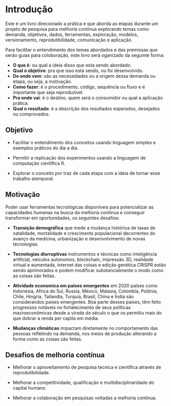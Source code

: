 # Introdução {-}

Este é um livro direcionado a prática e que aborda as etapas durante um projeto de pesquisa para melhoria contínua explorando temas como demanda, objetivos, dados, ferramentas, exploração, modelos, versionamento, reprodutibilidade, comunicação e aplicação.

Para facilitar o entendimento dos temas abordados e das premissas que serão guias para coloboração, este livro será oganizado da seguinte forma:

- **O que é**: ou qual a ideia disso que esta sendo abordado.
- **Qual o objetivo**: pra que isso está sendo, ou foi desenvolvido.
- **De onde vem**: são as necessidades ou a origem dessa demanda ou etapa, ou seja, a motivação.
- **Como fazer**: é o procedimento, código, sequência ou fluxo e é importante que seja reproduzível.
- **Pra onde vai**: é o destino. quem será o consumidor ou qual a aplicação prática.
- **Qual o resultado**: é a descrição dos resultados esperados, desejados ou comprovados.


## Objetivo {-}

- Facilitar o entendimento dos conceitos usando linguagem simples e exemplos práticos do dia a dia.

- Permitir a replicação dos experimentos usando a linguagem de computação científica R.

- Explorar o conceito por traz de cada etapa com a ideia de tornar esse trabalho atemporal.


## Motivação {-}

Poder usar ferramentas tecnológicas disponíveis para potencializar as capacidades humanas na busca da melhoria contínua e conseguir transformar em oportunidades, os seguintes desafios:

- **Transição demográfica** que mede a mudança histórica de taxas de natalidade, mortalidade e crescimento populacional decorrentes do avanço da medicina, urbanização e desenvolvimento de novas técnologias. 

- **Tecnologias disrruptivas** instrumentos e técnicas como inteligência artificial, veículos autonomos, blockchain, impressão 3D, realidade virtual e aumentada, internet das coisas e edição genética CRISPR estão sendo aprimorados e podem modificar substancialmente o modo como as coisas são feitas.

- **Atividade economica em países emergentes** em 2020 países como Indonésia, Africa do Sul, Russia, México, Malasia, Colombia, Polônia, Chile, Hingria, Tailandia, Turquia, Brasil, China e Índia são considerandos países emergentes. Boa parte desses países, têm feito progressos notáveis no fortalecimento de seus políticas macroeconômicas desde a virada do século o que os permitiu mais do que dobrar a renda per capita em média.

- **Mudanças climáticas** impactam diretamente no comportamento das pessoas refletindo na demanda, nos meios de produção alterando a forma como as coisas são feitas.

## Desafios de melhoria contínua {-}

- Melhorar o aproveitamento de pesquisa tecnica e científica através de reprodutibilidade.

- Melhorar a competitividade, qualificação e multidisciplinaridade do capital humano.

- Melhorar a colaboração em pesquisas voltadas a melhoría contínua.